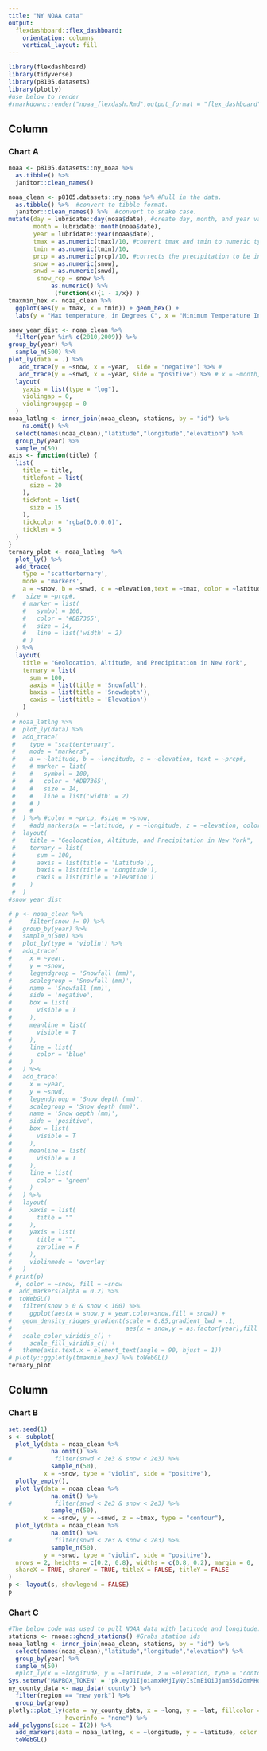 ```yaml
---
title: "NY NOAA data"
output: 
  flexdashboard::flex_dashboard:
    orientation: columns
    vertical_layout: fill
---
```


```r
library(flexdashboard)
library(tidyverse)
library(p8105.datasets)
library(plotly)
#use below to render
#rmarkdown::render("noaa_flexdash.Rmd",output_format = "flex_dashboard")
```

Column {data-width=650}
-----------------------------------------------------------------------

### Chart A

```r
noaa <- p8105.datasets::ny_noaa %>% 
  as.tibble() %>% 
  janitor::clean_names()

noaa_clean <- p8105.datasets::ny_noaa %>% #Pull in the data.
  as.tibble() %>%  #convert to tibble format.
  janitor::clean_names() %>%  #convert to snake case.
mutate(day = lubridate::day(noaa$date), #create day, month, and year variables.
       month = lubridate::month(noaa$date),
       year = lubridate::year(noaa$date),
       tmax = as.numeric(tmax)/10, #convert tmax and tmin to numeric type and correct to comparable units of degrees celcius (rather than tenths of degrees)
       tmin = as.numeric(tmin)/10,
       prcp = as.numeric(prcp)/10, #corrects the precipitation to be in milimeters rather than tenths of a mililiter
       snow = as.numeric(snow),
       snwd = as.numeric(snwd),
        snow_rcp = snow %>% 
            as.numeric() %>% 
             (function(x){1 - 1/x}) )
tmaxmin_hex <- noaa_clean %>% 
  ggplot(aes(y = tmax, x = tmin)) + geom_hex() +
  labs(y = "Max temperature, in Degrees C", x = "Minimum Temperature In Degrees C")

snow_year_dist <- noaa_clean %>% 
  filter(year %in% c(2010,2009)) %>% 
group_by(year) %>%
  sample_n(500) %>% 
plot_ly(data = .) %>% 
   add_trace(y = ~snow, x = ~year,  side = "negative") %>% #
   add_trace(y = ~snwd, x = ~year, side = "positive") %>% # x = ~month, 
  layout(
    yaxis = list(type = "log"),
    violingap = 0,
    violingroupgap = 0
  )
noaa_latlng <- inner_join(noaa_clean, stations, by = "id") %>% 
    na.omit() %>% 
  select(names(noaa_clean),"latitude","longitude","elevation") %>%
  group_by(year) %>%
  sample_n(50) 
axis <- function(title) {
  list(
    title = title,
    titlefont = list(
      size = 20
    ),
    tickfont = list(
      size = 15
    ),
    tickcolor = 'rgba(0,0,0,0)',
    ticklen = 5
  )
}
ternary_plot <- noaa_latlng  %>% 
  plot_ly() %>%
  add_trace(
    type = 'scatterternary',
    mode = 'markers',
    a = ~snow, b = ~snwd, c = ~elevation,text = ~tmax, color = ~latitude#,
 #   size = ~prcp#,
    # marker = list( 
    #   symbol = 100,
    #   color = '#DB7365',
    #   size = 14,
    #   line = list('width' = 2)
    # )
  ) %>%
  layout(
    title = "Geolocation, Altitude, and Precipitation in New York",
    ternary = list(
      sum = 100,
      aaxis = list(title = 'Snowfall'),
      baxis = list(title = 'Snowdepth'),
      caxis = list(title = 'Elevation')
    )
  )
 # noaa_latlng %>% 
 #  plot_ly(data) %>% 
 #  add_trace(
 #    type = "scatterternary",
 #    mode = "markers",
 #    a = ~latitude, b = ~longitude, c = ~elevation, text = ~prcp#, 
 #    # marker = list( 
 #    #   symbol = 100,
 #    #   color = '#DB7365',
 #    #   size = 14,
 #    #   line = list('width' = 2)
 #    # )
 #    # 
 #  ) %>% #color = ~prcp, #size = ~snow,
 #    #add_markers(x = ~latitude, y = ~longitude, z = ~elevation, color = ~prcp) %>% 
 #  layout(
 #    title = "Geolocation, Altitude, and Precipitation in New York",
 #    ternary = list(
 #      sum = 100,
 #      aaxis = list(title = 'Latitude'),
 #      baxis = list(title = 'Longitude'),
 #      caxis = list(title = 'Elevation')
 #    )
 #  )
#snow_year_dist

# p <- noaa_clean %>%
#     filter(snow != 0) %>% 
#   group_by(year) %>%
#   sample_n(500) %>% 
#   plot_ly(type = 'violin') %>%
#   add_trace(
#     x = ~year,
#     y = ~snow,
#     legendgroup = 'Snowfall (mm)',
#     scalegroup = 'Snowfall (mm)',
#     name = 'Snowfall (mm)',
#     side = 'negative',
#     box = list(
#       visible = T
#     ),
#     meanline = list(
#       visible = T
#     ),
#     line = list(
#       color = 'blue'
#     )
#   ) %>%
#   add_trace(
#     x = ~year,
#     y = ~snwd,
#     legendgroup = 'Snow depth (mm)',
#     scalegroup = 'Snow depth (mm)',
#     name = 'Snow depth (mm)',
#     side = 'positive',
#     box = list(
#       visible = T
#     ),
#     meanline = list(
#       visible = T
#     ),
#     line = list(
#       color = 'green'
#     )
#   ) %>% 
#   layout(
#     xaxis = list(
#       title = ""  
#     ),
#     yaxis = list(
#       title = "",
#       zeroline = F
#     ),
#     violinmode = 'overlay'
#   ) 
# print(p)
  #, color = ~snow, fill = ~snow 
#  add_markers(alpha = 0.2) %>%
#  toWebGL()
#   filter(snow > 0 & snow < 100) %>%
#     ggplot(aes(x = snow,y = year,color=snow,fill = snow)) +
#   geom_density_ridges_gradient(scale = 0.85,gradient_lwd = .1,
#                                aes(x = snow,y = as.factor(year),fill = snow)) +
#   scale_color_viridis_c() +
#     scale_fill_viridis_c() +
#   theme(axis.text.x = element_text(angle = 90, hjust = 1))
# plotly::ggplotly(tmaxmin_hex) %>% toWebGL()
ternary_plot
```

Column {data-width=350}
-----------------------------------------------------------------------

### Chart B

```r
set.seed(1)
s <- subplot(
  plot_ly(data = noaa_clean %>%
            na.omit() %>%
#            filter(snwd < 2e3 & snow < 2e3) %>%
            sample_n(50),
          x = ~snow, type = "violin", side = "positive"),
  plotly_empty(),
  plot_ly(data = noaa_clean %>% 
            na.omit() %>% 
#            filter(snwd < 2e3 & snow < 2e3) %>%
            sample_n(50),
          x = ~snow, y = ~snwd, z = ~tmax, type = "contour"),
  plot_ly(data = noaa_clean %>% 
            na.omit() %>% 
#            filter(snwd < 2e3 & snow < 2e3) %>%
            sample_n(50),
          y = ~snwd, type = "violin", side = "positive"),
  nrows = 2, heights = c(0.2, 0.8), widths = c(0.8, 0.2), margin = 0,
  shareX = TRUE, shareY = TRUE, titleX = FALSE, titleY = FALSE
)
p <- layout(s, showlegend = FALSE)
p
```

### Chart C

```r
#The below code was used to pull NOAA data with latitude and longitude.
stations <- rnoaa::ghcnd_stations() #Grabs station ids
noaa_latlng <- inner_join(noaa_clean, stations, by = "id") %>% 
  select(names(noaa_clean),"latitude","longitude","elevation") %>%
  group_by(year) %>%
  sample_n(50)
  #plot_ly(x = ~longitude, y = ~latitude, z = ~elevation, type = "contour")
Sys.setenv('MAPBOX_TOKEN' = 'pk.eyJ1IjoiamxkMjIyNyIsImEiOiJjam55d2dmMHoxOXZqM3FrZ2VlbzQxYml2In0.CjBx2QOmKnCjhlh_l4edvA')
ny_county_data <- map_data('county') %>%
  filter(region == "new york") %>%
  group_by(group)  
plotly::plot_ly(data = ny_county_data, x = ~long, y = ~lat, fillcolor = 'white',
                hoverinfo = "none") %>% 
add_polygons(size = I(2)) %>% 
  add_markers(data = noaa_latlng, x = ~longitude, y = ~latitude, color = ~snwd) %>% 
  toWebGL()
```

